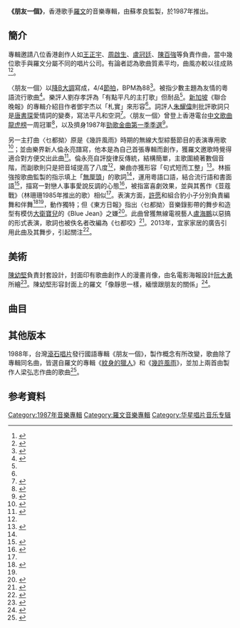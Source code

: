 {{Infobox album
| Name = 朋友一個
| Type = 專輯
| Artist = [[羅文|羅文]]
| format =雷射唱片
| Cover = 
| Released = 1987年
| Length = 40:49
|  Producer = 蘇孝良、姚志漢（監製助理）
| Label = [[華星唱片|華星唱片]]
| Reviews =
| Last album  = [[幾許風雨|幾許風雨]]<br />（1986年）
| This album  = '''朋友一個'''<br />（1987年）
| Next album  = 羅文（紋身的獵人）<br />（19876年）
}}

'''《朋友一個》'''，香港歌手[[羅文|羅文]]的音樂專輯，由蘇孝良監製，於1987年推出。
==簡介==
專輯邀請八位香港創作人如[[王正宇|王正宇]]、[[周啟生|周啟生]]、[[盧冠廷|盧冠廷]]、[[陳百強|陳百強]]等負責作曲，當中幾位歌手與羅文分屬不同的唱片公司。有論者認為歌曲質素平均，曲風亦較以往成熟<ref name="鄧">{{Cite news|url=https://eresources.nlb.gov.sg/newspapers/Digitised/Article/lhwb19870213-1.2.32.1.1|title=「濟公」兔年扮財神 「破鞋破帽」最賣錢|author=鄧宇杰|date=1987-02-13|work=聯合晚報|publisher=|accessdate=|language=|format=|archive-url=https://web.archive.org/web/20200223211252/https://eresources.nlb.gov.sg/newspapers/Digitised/Article/lhwb19870213-1.2.32.1.1|archive-date=2020-02-23|dead-url=no}}</ref><ref>{{Cite news|url=https://eresources.nlb.gov.sg/newspapers/Digitised/Article/lhzb19870208-1.2.42.4.1|title=羅文信心十足勇於創新形象|author=|date=1987-02-08|work=聯合早報|publisher=|accessdate=|language=|format=|archive-url=https://web.archive.org/web/20200223211249/https://eresources.nlb.gov.sg/newspapers/Digitised/Article/lhzb19870208-1.2.42.4.1|archive-date=2020-02-23|dead-url=no}}</ref>。

〈朋友一個〉以[[降B大調|降B大調]]寫成，4/4[[节拍|節拍]]，BPM為88<ref name="譜">{{Cite book|title=Luo Wen guang hui wu tai gang qin ji|url=https://www.worldcat.org/oclc/62551762|publisher=Xing yun yin yue zhi zuo chu ban she|date=[2005]|location=[Xianggang]|isbn=962-8438-33-6|oclc=62551762|last=Luo, Wen, singer.|last2=Wei, Hanhui.|last3=羅文, singer.|last4=魏漢輝.}}</ref>。被指少數主題為友情的粵語流行歌曲<ref>{{Cite book|title=Made in Hong Kong : studies in popular music|url=https://books.google.com.hk/books?id=0AXeDwAAQBAJ&pg=PT132&dq=%E2%80%9C%E6%9C%8B%E5%8F%8B%E4%B8%80%E5%80%8B%E2%80%9D+%E2%80%9C%E7%BE%85%E6%96%87%E2%80%9D&hl=zh-TW&sa=X&ved=2ahUKEwjrqM7u7_fsAhWDyosBHeFHCDoQ6AEwAHoECAAQAg#v=onepage&q=%E6%9C%8B%E5%8F%8B%E4%B8%80%E5%80%8B&f=false|location=New York, NY|isbn=978-0-429-27643-9|oclc=1133661787|last=Fung, Anthony Y. H.,|last2=Chik, Alice,}}</ref>。樂評人劉存孝評為「有點平凡的主打歌」但耐品<ref name="劉"/>。[[新加坡|新加坡]]《聯合晚報》的專輯介紹目作者鄧宇杰以「札實」來形容<ref name="鄧"/>。詞評人[[朱耀偉|朱耀偉]]則批評歌詞只是[[唐書琛|唐書琛]]愛情詞的變奏，寫法平凡和空洞<ref>{{Cite book|title=Xiang gang yue yu liu xing ge ci yan jiu : Ba shi nian dai zhong qi zhi jiu shi nian dai zhong qi / .|url=https://www.worldcat.org/oclc/1129693661|publisher=Liang guang wen hua you xian gong si|date=2016|location=Xianggang|isbn=978-988-8365-30-2|oclc=1129693661|last=Zhu,Yaowei.|last2=朱耀伟.|page=152}}</ref>。〈朋友一個〉曾登上香港電台[[中文歌曲龍虎榜|中文歌曲龍虎榜]]一周冠軍<ref name="cnhk">{{cite web|author1=黃志煒|url=https://repository.lib.cuhk.edu.hk/en/item/cuhk-317982|title=跨國唱片公司壟斷下之香港粤語流行樂壇|language=中文|date=1991|page=附錄附件(一)|accessdate=2020-09-21|archive-date=2020-08-23|archive-url=https://web.archive.org/web/20200823022917/https://repository.lib.cuhk.edu.hk/en/item/cuhk-317982|dead-url=no}}</ref>，以及擠身1987年[[勁歌金曲優秀選|勁歌金曲第一季季選]]<ref name="勁歌季選">{{Cite web|title=關聯字=勁歌金曲季選|url=http://www.hkmemory.hk/search/search?channelid=230719&templet=search_result_all_cht.jsp&searchword=KW_OTHER_CHT=%27%E5%8B%81%E6%AD%8C%E9%87%91%E6%9B%B2%E5%AD%A3%E9%81%B8%27&extend_expr=%E9%97%9C%E8%81%AF%E5%AD%97%3D%E5%8B%81%E6%AD%8C%E9%87%91%E6%9B%B2%E5%AD%A3%E9%81%B8|accessdate=|author=|date=|format=|publisher=|language=|archive-url=https://web.archive.org/web/20200717191151/http://www.hkmemory.hk/search/search?channelid=230719&templet=search_result_all_cht.jsp&searchword=KW_OTHER_CHT%3D%27%E5%8B%81%E6%AD%8C%E9%87%91%E6%9B%B2%E5%AD%A3%E9%81%B8%27&extend_expr=%E9%97%9C%E8%81%AF%E5%AD%97%3D%E5%8B%81%E6%AD%8C%E9%87%91%E6%9B%B2%E5%AD%A3%E9%81%B8|archive-date=2020-07-17|dead-url=no}}</ref>。

另一主打曲〈乜都拗〉原是《幾許風雨》時期的無線大型綜藝節目的表演專用歌<ref>{{cite news |title=羅文妖的道理|work=明報電視|issue=1987-01-14}}</ref>；並由樂界新人倫永亮譜寫，他本是為自己首張專輯而創作，獲羅文邀歌時覺得適合對方便交出此曲<ref name="訪">{{Cite web|title=《友．情話》：倫永亮訪問片段|url=https://www.hkmemory.hk/collections/Roman_Tam/All_Items/video/201710/t20171010_86606_cht.html?f=classinfo&cp=%E7%B2%B5%E8%AA%9E%E6%B5%81%E8%A1%8C%E6%9B%B2%E8%88%87%E7%BE%85%E6%96%87(%E5%BD%B1%E7%89%87)&ep=Cantopop%20and%20Roman%20Tam(Video)&path=/collections/Roman_Tam/All_Items/9883/9891/index_cht.html|accessdate=|author=|date=|format=|publisher=香港記憶|language=}}</ref>。倫永亮自評旋律反傳統，結構簡單，主歌圍繞著數個音階，而副歌則只是把音域提高了八度<ref name="訪"/>，樂曲亦獲形容「句式短而工整」<ref name="大公">{{Cite news|url=|title=《笑話》|author=李謨如|date=1987-02-21|work=大公報|publisher=|accessdate=|language=|format=}}</ref>。林振強按歌曲監製的指示填上「[[無厘頭文化|無厘頭]]」的歌詞<ref name="訪"/>，運用粵語口語，結合流行語和書面語<ref>{{Cite book|title=Lin Zhenqiang|url=https://www.worldcat.org/oclc/1117274763|location=Xianggang|isbn=978-988-8573-05-9|oclc=1117274763|last=Yuebashi,|last2=月巴氏,|page=112-113|access-date=2020-06-29|archive-date=2020-08-23|archive-url=https://web.archive.org/web/20200823022852/https://www.worldcat.org/title/lin-zhenqiang/oclc/1117274763|dead-url=no}}</ref>，描寫一對戀人事事愛說反調的心態<ref>{{cite news |author1=陳禮恒 |title=《翻生求職黨》乜都拗 |url=https://skypost.ulifestyle.com.hk/article/1735730/%E3%80%8A%E7%BF%BB%E7%94%9F%E6%B1%82%E8%81%B7%E9%BB%A8%E3%80%8B%E4%B9%9C%E9%83%BD%E6%8B%97 |work=晴報 |issue=2013-08-30}}</ref>，被指富喜劇效果，並與其舊作《荳蔻戰》（林珊珊1985年推出的歌）相似<ref name="大公"/>。表演方面，[[許愿|許愿]]和組合豹小子分別負責編舞和伴舞<ref>{{cite web |title=許愿回憶錄 |url=http://www.sandyandme.com/ch/ch2.htm |access-date=2020-11-16 |archive-date=2019-09-06 |archive-url=https://web.archive.org/web/20190906072129/http://www.sandyandme.com/ch/ch2.htm |dead-url=no }}</ref><ref name="頭"/>，動作獨特；但《東方日報》指出〈乜都拗〉音樂錄影帶的舞步和造型有模仿[[大卫·鲍伊|大衛寶兒]]的《Blue Jean》之嫌<ref>{{cite news |title=樂壇變色龍領潮流 |url=https://orientaldaily.on.cc/cnt/entertainment/20160112/00282_010.html |work=東方日報 |issue=2016-01-12 |accessdate=2020-11-16 |archive-date=2016-01-11 |archive-url=https://web.archive.org/web/20160111231921/http://orientaldaily.on.cc/cnt/entertainment/20160112/00282_010.html |dead-url=no }}</ref>。此曲曾獲無線電視藝人[[盧海鵬|盧海鵬]]以惡搞的形式表演，歌詞也被佚名者改編為《乜都咬》<ref name="頭">{{cite news |author1=劉偉恆 |title=新手爸爸——乜都咬 |url=https://hd.stheadline.com/news/columns/345/20131220/266344/%E5%B0%88%E6%AC%84-%E6%96%B0%E6%89%8B%E7%88%B8%E7%88%B8-%E4%B9%9C%E9%83%BD%E5%92%AC |work=頭條日報 |issue=2013-12-20}}</ref>。2013年，宜家家居的廣告引用此曲及其舞步，引起關注<ref>{{cite news |author1=感性小賓高 |title=廣告歌好笑 |work=爽報 |issue=2013-08-27}}</ref>。

==美術==
[[陳幼堅|陳幼堅]]負責封套設計，封面印有歌曲創作人的漫畫肖像，由名電影海報設計[[阮大勇|阮大勇]]所繪<ref name="劉">{{cite news |author1=劉存孝 |title=不甘平凡羅記 |work=星島日報 |issue=2016-11-11}}</ref>。陳幼堅形容封面上的羅文「像靜思一樣，緬懷跟朋友的關係」<ref name="光與影3">{{Cite book|edition=Chu ban|title=Guang yu ying de ji ti hui yi. III|url=https://www.worldcat.org/oclc/864462641|publisher=Ming bao zhou kan|date=2013|location=Xianggang|isbn=988-15404-2-9|oclc=864462641|first=Haoran|last=Zhai|last2=翟浩然.|access-date=2021-07-03|archive-date=2020-09-14|archive-url=https://web.archive.org/web/20200914160012/https://www.worldcat.org/title/guang-yu-ying-de-ji-ti-hui-yi-iii/oclc/864462641|dead-url=no}}</ref>。

== 曲目 ==
{{Tracklist
| headline = 
| extra_column  = 
| total_length = 40:49

| all_writing = 
| all_music = 
| all_lyrics = 
| all_arranger = 
| all_producer = 蘇孝良；監製助理：姚志漢
| all_note = 第1至第6首為[[A面與B面|A面]]，第7至第11首為B面。

| title_width   = 
| writing_width = 
| music_width   = 
| lyrics_width  =  
| arranger_width  =  
| producer_width  =  


| extra_width   = 

| title1 = 朋友一個
| note1 = 
| longnote1 = 
| music1 = [[盧冠廷|盧冠廷]]
| lyrics1 =  唐書琛
| arranger1 = 姚志漢
| producer1 = 
| extra1 = 
| length1 = 3:28

| title2 = 曾擁有
| note2 = 
| longnote2 = 
| music2 = [[王正宇|王正宇]]
| lyrics2 = [[小美_(香港)|小美]]
| arranger2 = [[鮑比達|鮑比達]]
| producer2 = 
| extra2 = 
| length2 = 4:12

| title3 = 乜都拗
| note3 = 
| longnote3 = 
| music3 = [[倫永亮|倫永亮]]
| lyrics3 = 林振強
| arranger3 = 倫永亮
| producer3 = 
| extra3 = 
| length3 = 3:42

| title4 = 慣性的愛
| note4 = 
| longnote4 = 
| music4 = 盧冠廷
| lyrics4 = [[卡龍_(填詞人)|卡龍]]
| arranger4 = 姚志漢
| producer4 = 
| extra4 = 
| length4 = 2:39

| title5 = 浪人
| note5 = 
| longnote5 = 
| music5 = [[蔡国权|蔡國權]]
| lyrics5 = [[向雪懷|向雪懷]]
| arranger5 = [[戴樂民|羅迪]]
| producer5 = 
| extra5 = 
| length5 = 3:25

| title6 = 心扣心
| note6 = 
| longnote6 = 
| music6 = [[鍾鎮濤|鍾鎮濤]]
| lyrics6 = 小美
| arranger6 = [[趙文海|趙文海]]
| producer6 = 
| extra6 = 
| length6 = 3:18

| title7 = 步入深秋
| note7 = 
| longnote7 =
| music7 = [[周啟生|周啟生]]
| lyrics7 = [[湯正川|湯正川]]
| arranger7 = 周啟生
| producer7 = 
| extra7 = 
| length7 = 4:18

| title8 = 愛不問為何
| note8 = 
| longnote8 = 
| music8 = [[陳百強|陳百強]]
| lyrics8 = [[鄭國江|鄭國江]]
| arranger8 = 鮑比達
| producer8 = 
| extra8 = 
| length8 = 4:01

| title9 = 小紅鞋
| note9 = 
| longnote9 = 
| music9 = [[區新明|區新明]]
| lyrics9 = 區新明
| arranger9 = 趙文海
| producer9 = 
| extra9 = 
| length9 = 4:10

| title10 = 笑話
| note10 = 
| longnote10 = 
| music10 = 倫永亮
| lyrics10 = [[潘源良|潘源良]]
| arranger10 = 倫永亮
| producer10 = 
| extra10 = 
| length10 = 3:48

| title11 = 第三季
| note11 = 
| longnote11 = 
| music11 = 區新明
| lyrics11 = 區新明
| arranger11 = 鮑比達
| producer11 = 
| extra11 = 
| length11 = 3:48
}}

==其他版本==
1988年，台灣[[滾石唱片|滾石唱片]]發行國語專輯《朋友一個》，製作概念有所改變，歌曲除了專輯同名曲，皆選自羅文的專輯《[[紋身的獵人|紋身的獵人]]》和《[[幾許風雨|幾許風雨]]》，並加上兩首由製作人梁弘志作曲的歌曲<ref name="滾石">{{Cite web|title=朋友一個|url=https://www.pmdb.org.taipei/album?uid=25&pid=30286|accessdate=|author=|date=|format=|publisher=臺灣流行音樂資料庫|language=|archive-date=2020-11-22|archive-url=https://web.archive.org/web/20201122030932/https://www.pmdb.org.taipei/album?uid=25&pid=30286|dead-url=no}}</ref>。

==参考資料==
{{reflist}}

{{羅文}}

[[Category:1987年音樂專輯|Category:1987年音樂專輯]]
[[Category:羅文音樂專輯|Category:羅文音樂專輯]]
[[Category:华星唱片音乐专辑|Category:华星唱片音乐专辑]]